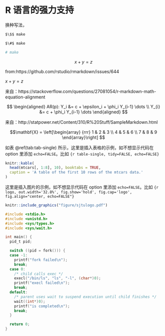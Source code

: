 # R 语言的强力支持 {#chap:r-language}

换种写法，

```bash
$\$$ make
```

```bash
$\#$ make
```

```.bash
# make
```

\begin{lstlisting}[basicstyle=\small\ttfamily, caption={编译模板}, numbers=none]
  make
\end{lstlisting}

$$x+y=z$$

from:https://github.com/rstudio/rmarkdown/issues/644

\begin{equation}
f(x;\mu,\sigma^2) = \frac{1}{\sigma\sqrt{2\pi}} e^{ -\frac{1}{2}\left(\frac{x-\mu}{\sigma}\right)^2 }\label{eq:equation2}
\end{equation}

$x+y=z$

来自：https://stackoverflow.com/questions/27081054/r-markdown-math-equation-alignment

$$
\begin{aligned}
 AR(p): Y_i &= c + \epsilon_i + \phi_i Y_{i-1} \dots \\
 Y_{i} &= c + \phi_i Y_{i-1} \dots
\end{aligned}
$$

来自：http://statpower.net/Content/310/R%20Stuff/SampleMarkdown.html

$$\mathbf{X} = \left[\begin{array}
{rrr}
1 & 2 & 3 \\
4 & 5 & 6 \\
7 & 8 & 9
\end{array}\right]
$$

如表 \@ref(tab:tab-single) 所示，这里是插入表格的示例，如不想显示代码在 option 里添加 `echo=FALSE`。比如 `{r table-single, tidy=FALSE, echo=FALSE}`


```r
knitr::kable(
  head(mtcars[, 1:8], 10), booktabs = TRUE,
  caption = 'A table of the first 10 rows of the mtcars data.'
)
```

这里是插入图片的示例，如不想显示代码在 option 里添加 `echo=FALSE`。比如 `{r logo, out.width='32.8%', fig.show='hold', fig.cap='logo', fig.align="center, echo=FALSE"}`


```r
knitr::include_graphics("figure/sjtulogo.pdf")
```



```.c
#include <stdio.h>
#include <unistd.h>
#include <sys/types.h>
#include <sys/wait.h>

int main() {
  pid_t pid;

  switch ((pid = fork())) {
  case -1:
    printf("fork failed\n");
    break;
  case 0:
    /* child calls exec */
    execl("/bin/ls", "ls", "-l", (char*)0);
    printf("execl failed\n");
    break;
  default:
    /* parent uses wait to suspend execution until child finishes */
    wait((int*)0);
    printf("is completed\n");
    break;
  }

  return 0;
}
```

